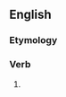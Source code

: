 ==English==

===Etymology===
{{suffix|en|happen|eth|nocat=1}}

===Verb===
{{head|en|verb form}}

# {{en-archaic third-person singular of|happen}}